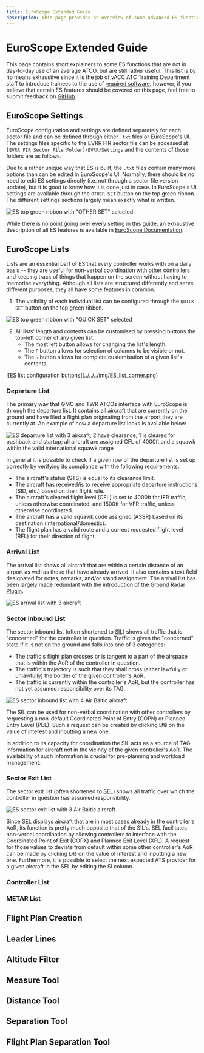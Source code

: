 ```yaml
---
title: EuroScope Extended Guide
description: This page provides an overview of some advanced ES functions that may be more useful for S1+ ATCOs.
---
```



# EuroScope Extended Guide

This page contains short explainers to some ES functions that are not in day-to-day use of an average ATCO, but are still rather useful. This list is by no means exhaustive since it is the job of vACC ATC Training Department staff to introduce trainees to the use of [required software](/software-guides#required-software); however, if you believe that certain ES features should be covered on this page, feel free to submit feedback on [GitHub](https://github.com/Latvia-vACC/Knowledgebase/issues/new?title=Feedback%20for%20%E2%80%9CEuroScope%20Extended%20Guide%E2%80%9D&labels=feedback,enhancement).

## EuroScope Settings

EuroScope configuration and settings are defined separately for each sector file and can be defined through either `.txt` files or EuroScope's UI. The settings files specific to the EVRR FIR sector file can be accessed at `[EVRR FIR Sector File Folder]/EVRR/Settings` and the contents of those folders are as follows.

<FileTree>
  <FileTree.Folder name="EVRR" defaultOpen>
    <FileTree.Folder name="Settings" defaultOpen>
      <FileTree.File name="ACC_APP-General.txt" />
      <FileTree.File name="ACC_APP-Tags.txt" />
      <FileTree.File name="Lists.txt" />
      <FileTree.File name="LoginProfiles.txt" />
      <FileTree.File name="Plugins.txt" />
      <FileTree.File name="Screen.txt" />
      <FileTree.File name="Symbology.txt" />
      <FileTree.File name="VoiceChannels.txt" />
    </FileTree.Folder>
  </FileTree.Folder>
</FileTree>

Due to a rather unique way that ES is built, the `.txt` files contain many more options than can be edited in EuroScope's UI. Normally, there should be no need to edit ES settings directly (i.e. not through a sector file version update), but it is good to know how it is done just in case. In EuroScope's UI settings are available through the `OTHER SET` button on the top green ribbon. The different settings sections largely mean exactly what is written.

![ES top green ribbon with "OTHER SET" selected](../../../img/other_set.png)

While there is no point going over every setting in this guide, an exhaustive description of all ES features is available in [EuroScope Documentation](https://www.euroscope.hu/wp/quick-start/).

## EuroScope Lists

Lists are an essential part of ES that every controller works with on a daily basis -- they are useful for non-verbal coordination with other controllers and keeping track of things that happen on the screen without having to memorise everything. Although all lists are structured differently and serve different purposes, they all have some features in common.

1. The visibility of each individual list can be configured through the `QUICK SET` button on the top green ribbon.

![ES top green ribbon with "QUICK SET" selected](../../../img/quick_set.png)

2. All lists' length and contents can be customised by pressing buttons the top-left corner of any given list.
   - The most left button allows for changing the list's length.
   - The `F` button allows for selection of columns to be visible or not.
   - The `S` button allows for complete customisation of a given list's contents.

<div className="leading-7 [&:not(:first-child)]:mt-6 [&>*>img]:w-[68px]">
  ![ES list configuration buttons](../../../img/ES_list_corner.png)
</div>

### Departure List

The primary way that GMC and TWR ATCOs interface with EuroScope is through the departure list. It contains all aircraft that are currently on the ground and have filed a flight plan originating from the airport they are currently at. An example of how a departure list looks is available below.

![ES departure list with 3 aircraft; 2 have clearance, 1 is cleared for pushback and startup; all aircraft are assigned CFL of 4000ft and a squawk within the valid international squawk range](../../../img/departure_list.png)

In general it is possible to check if a given row of the departure list is set up correctly by verifying its compliance with the following requirements:

- The aircraft's status (STS) is equal to its clearance limit.
- The aircraft has received/is to receive appropriate departure instructions (SID, etc.) based on their flight rule.
- The aircraft's cleared flight level (CFL) is set to 4000ft for IFR traffic, unless otherwise coordinated, and 1500ft for VFR traffic, unless otherwise coordinated.
- The aircraft has a valid squawk code assigned (ASSR) based on its destination (international/domestic).
- The flight plan has a valid route and a correct requested flight level (RFL) for their direction of flight.

### Arrival List

The arrival list shows all aircraft that are within a certain distance of an airport as well as those that have already arrived. It also contains a text field designated for notes, remarks, and/or stand assignment. The arrival list has been largely made redundant with the introduction of the [Ground Radar Plugin](./plugins#ground-radar-plugin).

![ES arrival list with 3 aircraft](../../../img/arrival_list.png)

### Sector Inbound List

The sector inbound list (often shortened to <abbr title="Sector Inbound List">SIL</abbr>) shows all traffic that is "concerned" for the controller in question. Traffic is given the "concerned" state if it is not on the ground and falls into one of 3 categories:

- The traffic's flight plan crosses or is tangent to a part of the airspace that is within the AoR of the controller in question.
- The traffic's trajectory is such that they shall cross (either lawfully or unlawfully) the border of the given controller's AoR.
- The traffic is currently within the controller's AoR, but the controller has not yet assumed responsibility over its TAG.

![ES sector inbound list with 4 Air Baltic aircraft](../../../img/SIL.png)

The SIL can be used for non-verbal coordination with other controllers by requesting a non-default Coordinated Point of Entry (COPN) or Planned Entry Level (PEL). Such a request can be created by clicking <kbd>`LMB`</kbd> on the value of interest and inputting a new one.

In addition to its capacity for coordination the SIL acts as a source of TAG information for aircraft not in the vicinity of the given controller's AoR. The availability of such information is crucial for pre-planning and workload management.

### Sector Exit List

The sector exit list (often shortened to <abbr title="Sector Exit List">SEL</abbr>) shows all traffic over which the controller in question has assumed responsibility.

![ES sector exit list with 3 Air Baltic aircraft](../../../img/SEL.png)

Since SEL displays aircraft that are in most cases already in the controller's AoR, its function is pretty much opposite that of the SIL's. SEL facilitates non-verbal coordination by allowing controllers to interface with the Coordinated Point of Exit (COPX) and Planned Exit Level (XFL). A request for those values to deviate from default within some other controller's AoR can be made by clicking <kbd>`LMB`</kbd> on the value of interest and inputting a new one. Furthermore, it is possible to select the next expected ATS provider for a given aircraft in the SEL by editing the SI column.

### Controller List

### METAR List

## Flight Plan Creation

## Leader Lines

## Altitude Filter

## Measure Tool

## Distance Tool

## Separation Tool

## Flight Plan Separation Tool
